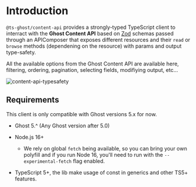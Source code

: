 # Introduction

`@ts-ghost/content-api` provides a strongly-typed TypeScript client to interract with the **Ghost Content API** based on [Zod](https://github.com/colinhacks/zod) schemas passed through an APIComposer that exposes different resources and their `read` or `browse` methods (dependening on the resource) with params and output type-safety.

All the available options from the Ghost Content API are available here, filtering, ordering, pagination, selecting fields, modifiying output, etc...

![content-api-typesafety](https://user-images.githubusercontent.com/4941205/227787797-daf0bc72-1bb7-4ccd-8c98-fe4c03b71dd3.gif)

## Requirements

This client is only compatible with Ghost versions 5.x for now.

- Ghost 5.^ (Any Ghost version after 5.0)

- Node.js 16+
  - We rely on global `fetch` being available, so you can bring your own
    polyfill and if you run Node 16, you'll need to run with the
    `--experimental-fetch` flag enabled.
- TypeScript 5+, the lib make usage of const in generics and other TS5+ features.
